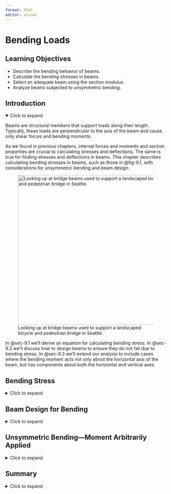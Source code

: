 ```yaml
---
format: html
editor: visual
---
```


# Bending Loads {#sec-bending-loads}

::: {.callout-note icon="false"}
## Learning Objectives

-   Describe the bending behavior of beams.
-   Calculate the bending stresses in beams.
-   Select an adequate beam using the section modulus.
-   Analyze beams subjected to unsymmetric bending.
:::

## Introduction {.unnumbered}

<details open>

<summary>Click to expand</summary>

Beams are structural members that support loads along their length. Typically, these loads are perpendicular to the axis of the beam and cause only shear forces and bending moments. 

As we found in previous chapters, internal forces and moments and section properties are crucial to calculating stresses and deflections. The same is true for finding stresses and deflections in beams. This chapter describes calculating bending stresses in beams, such as those in @fig-9.1, with considerations for unsymmetric bending and beam design.

![Looking up at bridge beams used to support a landscaped bicycle and pedestrian bridge in Seattle.](images/CH9%20PNGs/Figure%209.2.jpg){#fig-9.1 fig-align="center" width="470"}

In @sec-9.1 we'll derive an equation for calculating bending stress. In @sec-9.2 we'll discuss how to design beams to ensure they do not fail due to bending stress. In @sec-9.3 we'll extend our analysis to include cases where the bending moment acts not only about the horizontal axis of the beam, but has components about both the horizontal and vertical axes.

</details>

## Bending Stress {#sec-9.1}

<details>

<summary>Click to expand</summary>

This section will discuss bending behavior of straight, symmetric, homogeneous beams. This section will be limited to beams that have a cross section that is symmetric with an axis and the bending moment is around an axis that is perpendicular to the axis of symmetry. Examine the initially unaltered beam depicted in @fig-9.2, characterized by a rectangular cross-section, and annotated with both horizontal and vertical grid lines.

![An unloaded beam with a rectangular cross-section.](images/CH9%20PNGs/Figure%209.3.png){#fig-9.2 fig-align="center" width="278"}

Upon the application of a bending moment, the tendency emerges to deform these lines, conforming to the pattern illustrated in @fig-9.3. Observe the curvature of the horizontal lines, and note that the vertical lines, while maintaining straightness, undergo a rotation. The application of a bending moment induces stretching in the material at the bottom section of the bar and compression in the material at the top section. As a result, within the transitional zone between these two regions, there exists a surface known as the **neutral surface**, where the horizontal fibers of the material experience no change in length (no compression or tension). When viewed on a cross-section, the neutral surface appears as a horizontal line known as the **neutral axis**.

![The deformation of the beam in @fig-9.2 when subjected to a symmetric bending moment.](images/CH9%20PNGs/Figure%209.4.png){#fig-9.3 fig-align="center" width="281"}

We can make a similar observation when a kids toy undergoes bending as shown in @fig-9.4. This toy is subjected to a bending moment in the opposite direction of the beam in @fig-9.3, this will switch the behavior of the top and the bottom surfaces. Notice in @fig-9.4 the fibers at the top are pulled apart while the bottom surface fibers are pushed together.

![The distortion of a kid's toy when undergoing bending.](images/CH9%20PNGs/Figure%209.5.jpg){#fig-9.4 fig-align="center" width="322"}

We can take this knowledge about deformations due to bending and apply it to the failure of the column in @fig-9.5. Notice that the column was fixed at the base and was subjected to a transverse force that caused failure. The fibers on the right side of the column failure point were pulled apart while the fibers on the left side of the column failure point were compressed.

![Column failure due to bending.](images/CH9%20PNGs/Figure%209.6.jpg){#fig-9.5 fig-align="center" width="407"}

We will make the following assumptions about deformations due to bending:

-   There must be a neutral surface parallel to both the upper and lower surfaces, where the length remains constant.

-   Throughout the deformation, all cross sections of the beam remain plan and perpendicular to the longitudinal axis.

-   The cross section will keep it's shape, we will ignore the Poisson effects discussed in @sec-4.4 of this text.

![Element in beam bending.](images/CH9%20PNGs/Figure%209.7.png){#fig-9.6 fig-align="center" width="327"}

To understand bending stress in a beam subjected to arbitrary loads, examine a small element extracted from the beam in @fig-9.6. The derivation of the bending strain equation remains unaffected by the beam type or specific loads. Remember the fundamental definition of normal strain:

$$
\varepsilon=\frac{\delta}{L}
$$

We can use this to calculate the normal strain along AB in our beam.

$$
\varepsilon=\frac{\overline{A^{\prime} B^{\prime}}-\overline{A B}}{\overline{A B}}
$$

Distance y is measured relative to the neutral surface and is positive above the neutral surface and negative below. Prior to bending, the line AB is the same length at all values of y. However, when bending occurs, the length of A'B' varies. The length A'B' experiences a reduction in length as the section moves farther above the neutral surface, and conversely, it undergoes an increasing extension below the neutral surface. By definition, the length of the neutral surface doesn't change and remains the same as length AB. We can describe the lengths AB and A'B' using the radius of curvature (ρ) and the differential angle (dθ) shown in @fig-9.6.

$$
\begin{gathered}
\overline{A B}=\rho d \theta \\
\overline{A^{\prime} B^{\prime}}=(\rho-y) d \theta
\end{gathered}
$$

We can now substitute these lengths into our strain equation:

$$
\varepsilon=\frac{(\rho-y) d \theta-\rho d \theta}{\rho d \theta}
$$

Simplifying

$$
\begin{gathered}
\varepsilon=\frac{\rho d \theta-y d \theta-\rho d \theta}{\rho d \theta} \\
\varepsilon=\frac{-y d \theta}{\rho d \theta} \\
\varepsilon=-\frac{y}{\rho}
\end{gathered}
$$

This relationship shows us that the longitudinal strain, ε, varies lineraly with the distance, y, from the neutral surface. The maximum stress occurs at the outermost fibers, extreme top and bottom of the section. We call this maximum distance from the netrual surface, c. We can now write a relationship for the maximum absolute value of the strain, ε~m~.

$$
\begin{gathered}
\frac{\varepsilon}{\varepsilon_{\max }}=-\frac{y / \rho}{c / \rho} \\
\varepsilon=-\left(\frac{y}{c}\right) \varepsilon_{\max }
\end{gathered}
$$

Assuming that our material behaves in a linearly elastic manner, we can use Hooke's Law, $\sigma = E \epsilon$, to rewrite the strain relationship above into a relationship of stresses:

$$
\sigma=-\left(\frac{y}{c}\right) \sigma_{\max }
$$

Therefore, similar to the variation in normal strain, normal stress, σ, will fluctuate from zero at the neutral surface to a maximum value, σ~max~, at a distance c from the neutral surface as shown in @fig-9.7.

![Bending stress variation.](images/CH9%20PNGs/Figure%209.8.png){#fig-9.7 fig-align="center" width="338"}

To determine the position of the neutral surface, we necessitate the condition where the resultant force generated by the stress distribution across the cross-sectional area is equal to zero.

$$
0=\int_A F_{resultant}=\int_A \sigma d A
$$

We can now substitute our previous relationship between stress and distance from neutral axis.

$$
\begin{aligned}
& 0=\int_A-\left(\frac{y}{c}\right) \sigma_{\max } d A \\
& 0=-\frac{\sigma_{\max }}{c} \int_A y d A
\end{aligned}
$$

Since $-\frac{\sigma_{\max }}{c}$ does not equal zero we are left with:

$$
0=\int_A y d A
$$

This integral represents the first moment of area, as discussed in @sec-8.1. This equation indicates that the first moment of the cross-section about its neutral axis must be zero. Recall that the location of the centroid was determined by $\bar{y}=\frac{\int_A y d A}{A}$. Consequently, for a member experiencing pure bending and as long as the stresses remain within the elastic range, the neutral axis traverses through the centroid of the section since $\bar{y}$ (the distance from the neutral axis to the centroid) is zero.

We can ascertain the stress in the beam by setting the moment M equal to the moment produced by the stress distribution around the neutral axis.

$$
d M=y d F
$$

Since

$$
d F=\sigma d A
$$

We can write

$$
\begin{gathered}
M=\int_A y d F=\int_A y(\sigma d A)=\int_A y\left(-\frac{y}{c} \sigma_{\max }\right) d A \\
M=\frac{\sigma_{\max }}{c} \int_A y^2 d A
\end{gathered}
$$

You might notice that the integral, $\int_A y^2 d A$, represents the moment of inertia, or second moment of area, of the cross-sectional area about the neutral axis. We will denote the moment of inertia with **I**, as in @sec-8.2.

Rearranging the previous equation to obtain the **flexure formula**:

$$
\boxed{\sigma_{\max }=\frac{M c}{I}}
$$ {#eq-9.1}

| *where*
| *σ~max~ = Maximum bending stress in the beam, note that a complete description includes magnitude, units, tension, or compression \[Pa, psi\]*
| *M = Internal bending moment calculated about the neutral axis of the cross section, determined from method of sections or shear and moment diagrams \[N·m, lb·in.\]*
| *c = Perpendicular distance from the neutral axis to the point the farthest away from the neutral axis \[m, in.\]*

*I = Area moment of inertia about the neutral axis \[m^4^, in.^4^\]*

We know from previous derivation that:

$$
\sigma=-\left(\frac{y}{c}\right) \sigma_{\max }
$$

we can rearrange to provide the following relationship:

$$
\frac{\sigma_{\max }}{c}=-\frac{\sigma}{y}
$$

We can determine a similar flexure formula to calculate the bending stress at any point along the cross section:

$$
\boxed{\sigma=-\frac{M y}{I}}
$$ {#eq-9.2}

| *where*
| *σ = Bending stress \[Pa, psi\]*
| *M = Internal moment calculated about the neutral axis of the cross section \[N·m, lb·in.\]*
| *y = Perpendicular distance from the neutral axis to the point of interest \[m, in.\]*

*I = Area moment of inertia about the neutral axis \[m^4^, in.^4^\]*

Similar to @sec-stress, when reporting normal stress you include if that stress is in tension or compression. During the derivation, we used a beam that was bending concave upwards. In @sec-beams we indicated that this type of moment was considered positive. This leads to compression above the neutral axis and tension below. The inverse is true when the beam is subjected to negative bending moment as shown in @fig-9.8.

![Bending stress sign convention.](images/CH9%20PNGs/Figure%209.9.png){#fig-9.8 fig-align="center" width="499"}

@exm-9.1 and @exm-9.2 demonstrate the calculation of bending stresses at vrarious points on a cross-section.

::: {#example-9.1 .callout-tip collapse="true" icon="false"}
## Example 9.1

::: {#exm-9.1}
<p>

</p>

A beam with the shown cross section is subjected to a positive moment of 50 k-in. Calculate the normal stress at the top, bottom, and interface between flange and web.

![](images/CH9%20PNGs/Example%209.1%20part%201.png){fig-align="center" width="292"}

::: {.callout-tip collapse="true" icon="false"}
## Solution

We first start with the internal moment, this is a given in the problem statement to be +50k-in. Positive moment indicates that the beam is bending concave up, compression above the neutral axis and tension below.

![](images/CH9%20PNGs/Example%209.1%20part%202.png){fig-align="center" width="267"}

We next need to determine the beam properties—centroid and moment of inertia. Since this is not a standard shape and the shape is not symmetric in the y direction, we will need to calculate this by hand. We covered this shape in detail in @exm-8.1 and @exm-8.4.

![](images/CH9%20PNGs/Example%209.1%20part%203.png){fig-align="center" width="270"}

| Shape | $A {~(in.^2})$ | $\bar{y}{~(in.})$ | $A\bar{y}{~(in.^3})$     | $I_x{~(in.^4})$ | $d_y{~(in.})$ | $I_x+Ad_y^2{~(in.^4})$ |
|-----------|-----------|-----------|-----------|-----------|-----------|-----------|
| 1     | 13.5           | 2.25              | 30.375                   | 22.78125        | 1.5           | 53.15625               |
| 2     | 13.5           | 5.25              | 70.875                   | 2.53125         | 1.5           | 32.90625               |
|       | $\sum A$ = 27  |                   | $\sum A\bar{y}$ = 101.25 |                 |               | $\sum I_{x}$ = 86.0625 |

$$
\begin{aligned}
\bar{Y}=\frac{101.25{~in.^3}}{27{~in.^2}} & =3.75{~in.}~~\text{from bottom} \\
& =2.25{~in.}~~\text{from top} \\
\end{aligned}
$$

There are three parts to this problem that change the y value. We will start with calculating the stress at the top of the section, using the flexure formula:

$$
\sigma_{t o p}=-\frac{M y}{I}
$$

Before we plug in our values, we need to ensure that the units are consistent.

-   $M = 50{~kip}\cdot{in.}$

-   $y = 2.25{~in.}$

-   $I = 86.0625{~in.^4}$

Since all units are in kips and inches, we are going to plug into our flexure formula:

$$
\sigma_{top}=-\frac{(50{~kip}\cdot{in.})(2.25{~in.})}{86.0625{~in.}^4}=-1.31{~ksi}
$$

For a complete answer we need to include magnitude, units, and tension or compression. The magnitude is 1.31, the units will be kips/in^2^ or ksi. To determine the tension or compression we will look at the sign of the internal moment and where along the section we are calculating the bending stress. In our example the moment is positive, and we calculate the stress at the top of the section our answer will be in compression.

![](images/CH9%20PNGs/Example%209.1%20part%204.png){fig-align="center" width="268"}

$$
\sigma_{top}=1.31{~ksi}~(C)
$$

Note that, as long as we are careful to use the correct signs for M and y (both positive in this case), the answer will also come out with the correct sign (negative in this case which indicates compression).

We will now calculate the normal stress at the bottom of the beam. The only quantity that changes is the y value -- we will now use the distance from the neutral axis to the bottom of the beam (3.75 in).

$$
\sigma_{btm}=-\frac{(50{~kip}\cdot{in.})(-3.75{~in.})}{86.0625{~in.}^4}=2.18{~ksi}
$$

The moment is positive, so the beam bends concave up, anything below the neutral axis is in tension.

$$
\sigma_{btm}=2.18{~ksi}~(T)
$$

This again works mathematically as long as we use the correct positive sign for the M and negative sign for y (since the point of interest is below the neutral axis). The answer comes out positive, indicating tension and matching our expectation.

Finally, we can calculate the normal stress at the junction of the flange and the web. We will need to find the distance from the neutral axis the flange web junction.

![](images/CH9%20PNGs/Example%209.1%20part%205.png){fig-align="center" width="324"}

![](images/CH9%20PNGs/Example%209.1%20part%206.png){fig-align="center" width="449"}

$$
\sigma_{F / w}=-\frac{(50{~kip}\cdot{in.})(0.75{~in.})}{86.0625{~in.}^4}=-0.436{~ksi}
$$

Since the flange web junction is above the neutral axis and our beam is subjected to positive moment, our bending stress will be in compression.

$$
\sigma_{F/w}=0.436{~ksi}~(C)
$$
:::
:::
:::

::: {#example-9.2 .callout-tip collapse="true" icon="false"}
## Example 9.2

::: {#exm-9.2}
<p>

</p>

Calculate the maximum tensile and maximum compressive bending stress in the beam shown below.

![](images/clipboard-1391458310.png){fig-align="center" width="364"}

![](images/clipboard-1969407560.png){fig-align="center" width="370"}

::: {.callout-tip collapse="true" icon="false"}
## Solution

The first step is to find the internal forces in the beam so that we can find the maximum positive and negative moments. The best way to do this is to draw the moment diagram. We did this in detail in @exm-7.3.

![](images/clipboard-191172276.png){fig-align="center" width="366"}

We can see that the maximum positive moment is 37.125 kN·m and the maximum negative moment is 30 kN·m.

We next need to determine the beam's geometric properties—centroid and moment of inertia. Since this is not a standard shape and the shape is not symmetric in the y direction, we will need to calculate this by hand. We covered this shape in detail in @exm-8.2 and @exm-8.5.

![](images/CH9%20PNGs/Example%209.2%20part%205.png){fig-align="center" width="360"}

Find centroid ($\bar{x} = 0$ due to symmetry).

| Shape | $A{~(mm}^2)$      | $\bar{y}{~(mm})$ | $A\bar{y}{~(mm^3})$         |
|-------|-------------------|------------------|-----------------------------|
| 1     | 4,000             | 20               | 80,000                      |
| 2     | 2,800             | 110              | 308,000                     |
| 3     | 7,200             | 200              | 1,440,000                   |
|       | $\sum A$ = 14,000 |                  | $\sum A\bar{y}$ = 1,888,000 |

$\bar{Y}=130.6{~mm}~~\text{from bottom}$

| Shape | $I_x{~(mm^4})$ | $d_y{~(mm})$ | $I_x+Ad_y^2{~(mm^4)}$   |
|-------|----------------|--------------|-------------------------|
| 1     | 533,333        | 110.57       | 49,436,233              |
| 2     | 4,573,333      | 20.57        | 5,758,083               |
| 3     | 960,000        | 69.43        | 35,667,779              |
|       |                |              | I~x~ = 90,862,095 mm^4^ |

The positive bending moment will cause compression at the top of the cross-section and tension at the bottom. The negative bending moment will cause tension at the top and compression at the bottom. It's not obvious by inspection which of these two tensile stresses will be larger, nor which of the two compressive stresses will be larger. We should calculate all four to compare.

Before we plug in our values, we need to ensure that the units are consistent so we will change everything to Newtons and meters.

-   M~pos~ = 37.125 kN·m = 37.125 x 10^3^ N·m

-   M~neg~ = 30 kN·m = 30 x 10^3^ N·m

-   y~top~ = 89.43 mm = 0.08943 m

-   y~btm~ = 130.57 mm = 0.13057 m

-   I~x~ = 90,862,095 mm^4^ = 90.862095 x 10^-6^ m^4^

We will start with calculating the stress at the top and bottom of the section due to the maximum positive moment, using the flexure formula:

$$ \sigma=-\frac{M y}{I} $$

![](images/CH9%20PNGs/Example%209.2%20part%206.png){fig-align="center" width="278"}

$$ \sigma_{top/pos}=-\frac{\left(37.125 \times 10^3{~N}\cdot{m}\right)(0.0893 {~m})}{90.86 \times 10^{-6}{~m}^4}=-36.49{~MPa~(C)} $$

$$ \sigma_{btm/pos}=-\frac{\left(37.125\times10^3{~N}\cdot{m}\right)(-0.13057{~m})}{90.86 \times 10^{-6}{~m}^4}=53.35{~MPa}{~(T)} $$

Now we can do something similar for the maximum negative bending stress.

![](images/CH9%20PNGs/Example%209.2%20part%207.png){fig-align="center" width="262"}

$$ \sigma_{top/neg}=-\frac{\left(-30 \times 10^3{~N}\cdot{m}\right)(0.0893{~m})}{90.86 \times 10^{-6}{~m}^4}=29.48{~MPa~(T)} $$

$$ \sigma_{btm/neg}=-\frac{\left(-30 \times 10^3 \mathrm{~N}\cdot{m}\right)(-0.13057{~m})}{90.86 \times 10^{-6}{~m}^4}=-43.11{~MPa}~{(C)} $$

The overall maximum tensile stress for this beam occurs at the bottom of the section due to positive moment, 53.35 MPa (T). The overall maximum compressive stress (43.11 MPa (C)) also occurs at the bottom of the section in a different part of the beam, but is due to the negative moment.
:::
:::
:::

For many situations the overall largest stress would be sufficient. However, there are materials that behave differently depending on whether they are subjected to tensile or compressive stress. Concrete is a good example of this, as it is relatively strong against compressive stresses but very weak against tensile stresses. Steel rebar is placed inside concrete members to support the tensile stresses as shown in @fig-9.9. At this point in your engineering career it is good practice to report both the maximum tensile and compressive stresses at each critical point on the beam.

![The end of the prestressed concrete beam showing the prestressing steel and rebar](images/figure%209.10%20(needs%20replacement).jpg){#fig-9.9 fig-align="center" width="493"}

::: {.callout-warning icon="false"}
## Step-by-step: Calculating Bending Stress

1.  Determine the **internal moment** at the point to which you want to calculate the bending stress. If you know the point along the length of the beam that you are investigating, then you can cut a section and apply equilibrium equations to determine this moment. If you need to find the maximum bending stress then draw the moment diagram to find the maximum internal moment. (Review of this is in @sec-beams of this text).
2.  Determine the section properties of the beam. This will require knowing the location of the **centroid**, **neutral axis**, and the **moment of inertia**. (Review of this is in @sec-geometric-properties of this text or a table listing values of I for selected common shapes is in @sec-centroids-moments-inertia.)
3.  Identify the specific **location on the section** for which you are computing the normal stress, y (or c, if you are calculating the maximum normal stress.)
4.  Ensure that the units of M, I, and y (or c) are consistent then use one of the flexure formulas to calculate bending stress. Ensure that the result contains the magnitude, units, and tension or compression.
:::

</details>

## Beam Design for Bending {#sec-9.2}

<details>

<summary>Click to expand</summary>

Frequently, beam design is governed by the bending moment. In this section, we will leverage our understanding of bending stress to design beams capable of withstanding their applied internal moments. We will design two common categories of beams. We'll start with rolled steel beams of varying cross sections. You can find a sampling of these standard shapes in @sec-geometric-properties-of-standard-beams of this text. We'll then discuss rectangular cross-sections, which are common for timber beams.

A safe design requires that the allowable stress of the material used is greater than the stress due to the loading. When we design a structure, we need to know what the material properties are so that we can produce safe designs. In the flexure equation for maximum bending stress, $\sigma_m=\frac{M_{\max } c}{I}$, there are four variables: σ~m~, M~max~, c, and I. We will start with the allowable stress of the material, σ~all~, and use the \|M~max~\| derived from the loading condition. What is left are section properties, I, and c. For standard shapes these are combined into one variable, section modulus (S):

$$
\boxed{S=\frac{I}{c}}
$$ {#eq-9.3}

We can substitute this value into the flexure formula and rearrange for S~min~—the minimum allowable value of the section modulus for the beam:

$$
\boxed{S_{min}=\frac{\left|M_{\max}\right|}{\sigma_{allow}}}
$$ {#eq-9.4}

| *where*
| *Smin = Minimum required section modulus for the beam to resist the bending stress \[m^3^, in.^3^\]*
| *\|M~max~\| = Magintude of the maximum internal bending moment \[N·m, lb·in.\]*

*𝜎~allow~ = Maximum allowable stress for the beam \[Pa, psi\]*

### Design of Standard Steel Sections

As long as we design our beam such that its section modulus is larger than S~min~, the beam is guaranteed not to fail due to bending stress. Rolled steel beams tend to have relatively complex cross-sections with multiple dimensions that can be varied in order to alter its section modulus and therefore its resistance to bending stress. Designing each dimension individually would be time consuming and it would be costly to manufacture a unique beam for every loading condition. Instead, beams are mass produced in standard sizes and engineers simply select the most appropriate beam for their specific need. There will be many standard steel shapes that will satisfy this equation, meaning they will be safe. Engineering is determining which of the shapes that work you will use. Often there are many criteria that you will need to consider. In this section we will use cost to determine the shape. Steel beams are priced by their weight, the higher the weight the more expensive. To choose the most economical shape, we will choose the shape with the smallest weight (smallest cross-sectional area).

There are basic structural steel shapes that have standardized cross sectional dimensions. W shapes (standing for Wide Flange) are often used for beam design as they have an efficient cross section. @fig-9.10 is a sample of the beam table in @sec-geometric-properties-of-standard-beams.

![Portion of the W Section table from Appendix A](images/figure%209.10%20(new).png){#fig-9.10 fig-align="center"}

Each beam has a designation that gives us quick information about the section, see @fig-9.11.

![Description of the Shape designation in U.S. Customary Units.](images/CH9%20PNGs/Figure%209.12.png){#fig-9.11 fig-align="center" width="368"}

Notice in the sample beam section table in @fig-9.10 they are all W shapes and grouped by approximate height (first number). Within each height grouping the shapes are arranged from lightest to heaviest (second number) when going from the bottom to top of the height grouping. For each standard shape in this table the cross-sectional area, depth (height), flange and web dimensions, moment of inertia in the x and y directions, section modulus, in the x and y direction, and the radius of gyration in the x and y directions (this is a geometric property related to buckling, we will use this in @sec-columns of this text) are given.

In certain instances, the selection of a section might be constrained by factors such as the permissible depth of the cross-section or the allowable deflection of the beam. This discussion is limited to materials that behave the same in tension and compression. If this is not the case (such as when you use concrete), then you may need to check multiple points along the length of the beam. Additionally, if the section is not symmetric about the neutral axis, the maximum tensile and compressive stresses may not occur at the point where M is max or min. Lastly, this procedure only considers bending stresses. Although bending stresses do control the design of most beams, there are instances where shear or deflection will control. We will discuss this more in @sec-beam-deflection in this text.

@exm-9.3 designs a wide-flange beam to resist bending stress.

::: {#example-9.3 .callout-tip collapse="true" icon="false"}
## Example 9.3

::: {#exm-9.3}
<p>

</p>

Knowing that the allowable normal stress for the steel used is 24 ksi, select the most economical wide-flange beam to support the loading shown.

![](images/CH9%20PNGs/Example%209.3%20part%201.png){fig-align="center" width="364"}

::: {.callout-tip collapse="true" icon="false"}
## Solution

The first step is to find the internal forces in the beam, we will start by calculating the reactions.

![](images/CH9%20PNGs/Example%209.3%20part%202.png){fig-align="center" width="365"}

$$
\begin{aligned}
\sum& F_x =A_x =0\\
\sum& M_A =-8{~kips}(5{~ft})+5{~kips}(11{~ft})-(3\frac{kips}{ft}*6{~ft})(17{~ft})+B_y(20{~ft})=0 \\
&B_y =14.55{~kips} \\
\sum& F_y=A_y-8{~kips}+5{~kips}-(3\frac{kips}{ft})*6{~ft})+14.55{~kips}=0 \\
&A_y=6.45{~kips}
\end{aligned}
$$

Now that we have the reactions, we can build the shear diagram. We will start on the left side and go up the reaction at support A, 6.45 kips. We will continue along the beam following the loads to finish the shear diagram.

![](images/CH9%20PNGs/Example%209.3%20part%203.png){fig-align="center" width="352"}

To build the moment diagram we will calculate the area under the curve from the shear diagram using geometry. We will calculate the area of three rectangles and two triangles.

$$
\begin{aligned}
& A_1=(6.45)(5)=32.25 \\
& A_2=(1.55)(6)=9.3 \\
& A_3=(3.45)(3)=10.35 \\
& \frac{18}{6}=\frac{3.45}{x} \quad\rightarrow\quad x=1.15{~ft,}~~~y=6-1.15=4.85 {~ft} \\
& A_4=\frac{1}{2}(1.15)(3.45)=1.98 \\
& A_5=\frac{1}{2}(4.85)(1455)=35.28 \\
&
\end{aligned}
$$

From the moment diagram we can see that \|M~max~\| = 35.28 kip\*ft. We will use this value and σ~all~ = 24 ksi (given in the problem statement) to calculate the minimum section modulus needed, *S~min~*.

$$
\begin{aligned}
& S_{min}=\frac{|M_{max}|}{\sigma_{allow}} \\
& S_{min}=\frac{(35.28{~kip}\cdot{ft})(12\frac{in.}{ft})}{24{~ksi}} \\
& S_{min}=17.64{~in}^3
\end{aligned}
$$

Now that we know the minimum section modulus needed for this beam, we will go to the standard beam table in @sec-geometric-properties-of-standard-beams. Focusing on the S~x~ column, we will start at the bottom of the table and choose one shape from each height section that is applicable.

For our beam, the following sections will be adequate for bending:

-   W8 x 21

-   W10 x 19

-   W12 x 22

-   W14 x 22

We didn't choose any from the W4, W5, and W6 groupings because none of these beams have a section modulus greater than 17.64 in^3^. We also didn't continue with groupings greater than W14 because those sections are far larger than what we need as noted by the weight (second number in the designation).

Now we will choose the most economical beam by comparing the last number in the designation, as this represents the weight per foot of the beam. The most economical section for this material and loading is the **W10 x 19**. This beam weighs 19 lb/ft and is the lightest of the beams we identified.
:::
:::
:::

::: {.callout-warning icon="false"}
## Step-by-step: Most Economical Beam Design (standard shapes)

1.  Establish the allowable stress, σ~all~, value of sigma for the chosen material by referring to a table of material properties or consulting design specifications. Proceed with the following steps assuming that σ~all~ is the same for tension and compression.
2.  Determine the maximum absolute value of the bending moment \|M~max~\| **i**n the beam by drawing the shear force and bending moment diagrams. (Review of this is in @sec-beams of this text).
3.  Calculate the minimum allowable value of the section modulus using this equation: $S_{min}=\frac{\left|M_{\max }\right|}{\sigma_{all}}$
4.  For a rolled steel beam, refer to the relevant table in @sec-geometric-properties-of-standard-beams. Among the accessible beam sections, focus solely on those with a section modulus surpassing the minimum value calculated in step 3, S **≥** S~min~. Start at the bottom of the table and select one beam in each height section (if applicable). Then from this short list, choose the section with the smallest weight per unit length, as it represents the most economical option for which S **≥** S~min~. It's essential to note that this choice may not necessarily correspond to the section with the smallest S value.
:::

### Design of Rectangular Sections

Rectangular cross-sections are common for timber beams. There are only two dimensions that need to be specified, base and height. While there are standard rectangular cross-sections too (e.g., 2" x 4") we'll approach the design of rectangular cross-sections by assuming that one dimension scales with the other and so we only need to specify a single dimension. Rather than select from a list of standard cross-sections, we'll specify this required dimension exactly.

We can calculate the minimum section modulus as before

$$
S_{min}=\frac{\left|M_{max}\right|}{\sigma_{allow}}
$$

Now set this value

$$
S_{min}=\frac{I}{c}
$$

For a rectangle

$$
\begin{gathered}
I=\frac{b h^3}{12} \\
c=\frac{h}{2}
\end{gathered}
$$

So

$$
S_{min}=\frac{I}{c}=\frac{2 b h^3}{12 h}=\frac{b h^2}{6}
$$

Problems will be set up such that there is a relationship between b and h, which leaves only one unknown that can be solved for directly. This will be the minimum acceptable size for this dimension—anything larger than the calculated value will not fail due to bending stress.

@exm-9.4 designs a wooden beam with a rectangular cross-section to resist bending stress.

::: {#example-9.4 .callout-tip collapse="true" icon="false"}
## Example 9.4

::: {#exm-9.4}
<p>

</p>

A simply supported timber beam spans a gap of 10 m. It is subjected to a uniform distributed load w = 15 kN/m as shown. The beam has a rectangular cross-section and will be manufactured such that the height is 2x the base. Determine the minimum acceptable dimensions for the cross-section of this beam if the maximum allowable bending stress of the timber is 12 MPa.

![](images/CH9%20PNGs/Example%209.4%20part%201.png){fig-align="center" width="335"}

::: {.callout-tip collapse="true" icon="false"}
## Solution

The allowable stress is given as σ~all~ = 12 MPa. Determine the magnitude of the maximum internal bending moment by drawing the shear force and bending moment diagrams. Since the loading is symmetric, the total applied load of 15 \* 10 = 150 kN will be split evenly between the two supports. The reaction force at each support will be 75 kN.

![](images/CH9%20PNGs/Example%209.4%20part%202.png){fig-align="center" width="332"}

The magnitude of the maximum internal bending moment \|M~max~\| = 187.5 kN·m

Now we can determine the required section modulus. Be careful with the order of magnitude of the bending moment and allowable stress.

$$
S_{min}=\frac{187.5\times10^3{~N}\cdot{m}}{12\times10^6\frac{N}{m^2}}=0.015625{~m}^3
$$

We can use this value to determine the required dimensions of the cross-section. Recall that h = 2b for this beam.

$$
\begin{gathered}
S_{min}=0.015625{~m^3}=\frac{b h^2}{6}=\frac{b(2 b)^2}{6}=\frac{4 b^3}{6}=\frac{2}{3} b^3 \\
b^2=\frac{3}{2} * 0.015625{~m^3}=0.0234375{~m^3} \\
b=~^3\sqrt{0.0234375}=0.286{~m} \\
b=286{~mm} \\
h=2b=2 * 286=572{~mm}
\end{gathered}
$$

The minimum required dimensions to ensure this beam doesn't fail due to bending stress are b = 286 mm and h = 572 mm.
:::
:::
:::

For the purposes of this text, it is appropriate to give exact answers to 3 significant figures. In practice we wouldn't generally specify the required dimension down to the mm since this is unnecessarily precise to manufacture. It is more practical to design to perhaps the nearest 10 mm, remembering to always round up. For example, we calculated the required dimension b = 153 mm. We must not round this down to 150 mm as this are below the required value, but rounding up to 160 mm would be acceptable. While not included in this problem, there would also be a factor of safety (@sec-4.8) included in all designs in practice.

::: {.callout-warning icon="false"}
## Step-by-step: Most Economical Beam Design (rectangular sections)

1.  Establish the allowable stress, σ~all~, value of sigma for the chosen material by referring to a table of material properties or consulting design specifications. Proceed with the following steps assuming that σ~all~ is the same for tension and compression.
2.  Determine the maximum absolute value of the bending moment \|M~max~\| in the beam by drawing the shear force and bending moment diagrams. (Review of this is in @sec-beams of this text).
3.  Calculate the minimum allowable value of the section modulus using this equation: $S_{min}=\frac{\left|M_{max}\right|}{\sigma_{allow}}$
4.  Set this $S_{\min }=\frac{b h^2}{6}$, substitute in the given relationship between b and h, and solve for the unknown dimension.
:::

</details>

## Unsymmetric Bending—Moment Arbitrarily Applied {#sec-9.3}

<details>

<summary>Click to expand</summary>

Occasionally, a member may experience loading where the bending moment, M, does not align with one of the principal axes of the cross-section. In such cases, it is advisable to initially resolve the moment into components along the principal axes. Subsequently, the flexure formula can be applied to ascertain the normal stress induced by each moment component. Finally, by employing the principle of superposition, the resultant normal stress at the specific point can be determined.

![Moment arbitrarily applied to a rectangular cross section.](images/CH9%20PNGs/Figure%209.13.png){#fig-9.12}

To systematize this process, envision a beam with a rectangular cross-section subjected to a moment, **M**, as depicted in @fig-9.12 (A). Here, **M** forms an angle, θ, with the maximum principal z-axis, which is the axis of maximum moment of inertia for the cross-section. It is assumed that θ is positive when directed from the positive z-axis towards the positive y-axis. We can resolve **M** into y and z components:

$$
\begin{aligned}
& M_z=M \cos \theta \\
& M_y=M \sin \theta
\end{aligned}
$$

We can see in @fig-9.12 (B) the components of M acting on the rectangular cross section. It is important to keep track of which side of the beam is in compression and tension when subjected to both M~z~ and M~y~. We will use tensile stress as positive and compressive stress as negative. When we look at a +M~z~ we can see that this moment causes the top of the section to be in compression and the bottom of the section to be in tension. When we inspect the section when subjected to +M~y~, we can see that the left side will be in tension while the right side will be in compression. Combining what we know about the sign convention with the flexure formula we can calculate the resultant normal stress at any point on the cross section using the following equation:

$$
\boxed{\sigma=-\frac{M_z y}{I_z}+\frac{M_y z}{I_y}}
$$ {#eq-9.5}

| *where*
| *𝜎 = Bending stress at point of interest \[Pa, psi\]*
| *M~z~, M~y~ = Internal bending moment components about the z- and y-axes \[N·m, lb·in.\]*
| *y, z = Distance in the y- and z-directions from the centroid to the point of interest \[m, in.\]*

*I~z~, I~y~ = Area moment of inertia about the centroidal z- and y-axes \[m^4^, in.^4^\]*

Note that for the signs to work correctly we must assign the appropriate sign to the y and z values and to the components of the bending moment. These values are measured from the coordinate system that originates at the centroid where the x axis is coming out of the page. You can also ignore all of the signs and use your spatial awareness to determine if each term is in tension or compression due to the applied moment.

Previously we identified the neutral axis—a line marking points of zero stress, When the bending moment acted around the horizontal axis, the neutral axis was also horizontal and passed through the centroid of the cross-section. When the bending moment acts at an angle (θ) from the horizontal axis, the neutral axis will still pass through the centroid but it will not be horizontal. It too will be at an angle (α). We can now determine the orientation of the neutral axis, as this will commonly not coincide with the axis of bending moment. We can derive the orientation of the neutral axis by setting the previous normal stress equation equal to zero:

$$
0=-\frac{M_z y}{I_z}+\frac{M_y z}{I_y}
$$

Now we can rearrange this to solve for y.

$$
y=\frac{M_y I_z}{M_z I_y} z
$$

Now we can put this equation in terms of M by using $M_z=M \cos \theta$ and $M_y=M \sin \theta$ to obtain:

$$
y=\left(\frac{I_z}{I_y} \tan \theta\right) z
$$

Since the slope of the line is $\tan \alpha=y / z$ where the angle α represents the angle the neutral axis forms with the z axis, this can be written as:

$$
\boxed{tan(\alpha)=\left(\frac{I_z}{I_y}tan~\theta\right)}
$$ {#eq-9.6}

| *where*
| *𝛼 = Orientation of the neutral axis, measured from the z-axis \[*$^\circ$*C,* $^\circ$*F\]*
| *𝜃 = Orientation of the internal bending moment, measured from the z-axis \[*$^\circ$*C,* $^\circ$*F\]*

*I~z~, I~y~ = Area moment of inertia about the centroidal z- and y-axes \[m^4^, in.^4^\]*

@exm-9.5 and @exm-9.6 demonstrate how to calculate bendign stress at various points on a cross-section when the moment is arbitrarily applied.

::: {#example-9.5 .callout-tip collapse="true" icon="false"}
## Example 9.5

::: {#exm-9.5}
<p>

</p>

A bending moment M = 400 kip⸱in. is applied around an axis 65° above the negative z-axis as shown. Determine the bending stress at corners A, B, C, and D. Also determine the orientation of the neutral axis with respect to the z-axis.

![](images/CH9%20PNGs/Example%209.5%20part%201.png){fig-align="center" width="410"}

::: {.callout-tip collapse="true" icon="false"}
## Solution

We first determine the components of the bending moment around the y- and z-axes:

$$
\begin{aligned}
& M_y=-400 \sin(65^{\circ})=-362.5{~kip}\cdot{in.} \\
& M_z=-400 \cos(65^{\circ})=-322.6{~kip}\cdot{in.}
\end{aligned}
$$

We'll also need the area moment of inertia around both axes:

$$
\begin{gathered}
I_y=\frac{8 * 15^3}{12}=2250{~in.}^4 \\
I_z=\frac{15 * 8^3}{12}=640{~in.}^4
\end{gathered}
$$

Now we can calculate the stress at each corner using

$$
\sigma=-\frac{M_z y}{I_z}+\frac{M_y z}{I_y}
$$

Pay close attention to the signs used for each term.

A:

$$
\sigma_A=-\frac{-322.6{~kip}\cdot{in.} *-4{~in.}}{640{~in.}^4}+\frac{-362.5{~kip}\cdot{in.} * 7.5{~in.}}{2250{~in.}^4}=-2.02{~ksi}-1.21{~ksi}=-3.23{~ksi}=3.23{~ksi}~(C)
$$

B:

$$
\sigma_B=-\frac{-322.6{~kip}\cdot{in.} * 4{~in.}}{640{~in.}^4}+\frac{-362.5{~kip}\cdot{in.} * 7.5{~in.}}{2250{~in.}^4}=2.02{~ksi}-1.21{~ksi}=0.810{~ksi}=0.810{~ksi }~(T)
$$

C:

$$
\sigma_C=-\frac{-322.6{~kip}\cdot{in.} * 4{~in.}}{640{~in.}^4}+\frac{-362.5{~kip}\cdot{in.} *-7.5{~in.}}{2250{~in.}^4}=2.02{~ksi}+1.21{~ksi}=3.23{~ksi}=3.23{~ksi}~(T)
$$

D:

$$
\sigma_D=-\frac{-322.6{~kip}\cdot{in.} *-4{~in.}}{640{~in.^4}}+\frac{-362.5{~kip}\cdot{in.} *-7.5{~in.}}{2250{~in.}^4}=-2.02{~ksi}+1.21{~ksi}=-0.810{~ksi}=0.810{~ksi}~(C)
$$

Note that due to the symmetry of the cross-section, the stresses at diagonally opposite corners have the same magnitude but opposite signs. This can be used to shorten the problem by only calculating the stresses at two corners (say A and B) and identifying the stresses at the opposite corners.

![](images/CH9%20PNGs/Example%209.5%20part%202.png){fig-align="center" width="308"}

The orientation of the neutral axis is found from:

$$
\begin{gathered}
\tan (\alpha)=\frac{I_z}{I_y} \tan (\theta) \\
\alpha=\tan ^{-1}\left(\frac{640{~in.}^4}{2250{~in.}^4} \tan \left(65^{\circ}\right)\right)=31.4^{\circ}
\end{gathered}
$$
:::
:::
:::

::: {#example-9.6 .callout-tip collapse="true" icon="false"}
## Example 9.6

::: {#exm-9.6}
<p>

</p>

A bending moment M = 25 kip⸱ft is applied to a W14 x 43 beam around an axis 40° above the positive z-axis as shown. Determine the maximum tensile bending stress in the section and the orientation of the neutral axis with respect to the z-axis.

![](images/CH9%20PNGs/Example%209.6%20part%201.png){fig-align="center" width="313"}

::: {.callout-tip collapse="true" icon="false"}
## Solution

The dimensions of the W14 x 43 beam can be found in @sec-geometric-properties-of-standard-beams. We can also look up the area moment of inertia about both axes.

![](images/CH9%20PNGs/Example%209.6%20part%202.png){fig-align="center" width="313"}

$$
\begin{gathered}
I_y=45.2{~in}^4 \\
I_z=428{~in}^4
\end{gathered}
$$

Next determine the components of the bending moment around the y- and z-axes. Since the bending moment is given in kip⸱ft and all of the dimensions are given in inches, we'll convert the bending moment to kip⸱in at this stage.

$$
\begin{aligned}
& M_y=25 \sin \left(40^{\circ}\right) * 12=193{~kip}\cdot{~in.} \\
& M_z=25 \cos \left(40^{\circ}\right) * 12=230{~kip}\cdot{~in.}
\end{aligned}
$$

The bending stress at any point can be calculated using:

$$
\sigma=-\frac{M_z y}{I_z}+\frac{M_y z}{I_y}
$$

The maximum tensile bending stress will occur at the corner where both of these terms are positive. Since both M~z~ and My are positive, it should be apparent that the y-distance should be negative and the z-distance should be positive, so the maximum tensile bending stress will occur at the bottom left corner. At this point, $y=-\frac{13.7{~in.}}{2}=-6.85{~in.}$ and $z=\frac{8{~in.}}{2}=4{~in.}$.

$$
\sigma=-\frac{230{~kip}\cdot{in.} *-6.85{~in.}}{428{~in.}^4}+\frac{193{~kip}\cdot{in.} * 4{~in.}}{45.2{~in.}^4}=3.68{~ksi}+17.1{~ksi}=20.8{~ksi}~(T)
$$

![](images/CH9%20PNGs/Example%209.6%20part%203.png){fig-align="center" width="304"}

The orientation of the neutral axis is found from:

$$
\begin{gathered}
\tan (\alpha)=\frac{I_z}{I_y} \tan (\theta) \\
\alpha=\tan ^{-1}\left(\frac{428{~in.}^4}{45.2{~in.}^4} \tan \left(40^{\circ}\right)\right)=82.8^{\circ}
\end{gathered}
$$
:::
:::
:::

::: {.callout-warning icon="false"}
## Step-by-step: Unsymmetric Bending

1.  Determine the geometric properties of the cross-section, including centroid location and area moments of inertia ($I_y~\text{and}~I_z$)

2.  Determine the point of interest and the distances in the y- and z-directions from the centroid to this point ($y~\text{and}~z$)

3.  Determine the y- and z-components of the internal bending moment $M_y~\text{and}~M_z$

4.  Calculate the bending stress at the point of interest from $\sigma=-\frac{M_z y}{I_z}+\frac{M_y z}{I_y}$
:::

</details>

## Summary {.unnumbered}

<details>

<summary>Click to expand</summary>

::: {.callout-note icon="false"}
## Key takeaways

Beams under load will experience normal stresses that vary linearly along the height of the cross section. Assuming that the material is homogenous and linear elastic, the flexure formula can be used to calculate the normal stresses. Care must be taken to ensure that bending stresses are reported with magnitude units and tension/compression.

Engineers designing beams must consider the response of the beam to bending stress, amongst other criteria. We start the design process in this chapter by using the allowable stress and maximum moment to determine the minimum section modulus. This minimum section modulus is used to choose an adequate, economical beam shape. We will discuss future chapters additional criteria to design a beam.

When a member experiences loading where the bending moment, M, does not align with one of the principal axes of the cross-section, a method of super position is used to determine the resultant normal stress at a specific point. We can also calculate the orientation of the of the neutral axis due to this unsymmetric loading.
:::

::: {.callout-note icon="false"}
## Key equations

Flexure formulas: 

$$
\begin{gathered}
\sigma_{\max }=\frac{M c}{I} \\
\\
\sigma=\frac{M y}{I}
\end{gathered}
$$

Beam design for bending:

$$
S=\frac{I}{c}=\frac{\left|M_{max}\right|}{\sigma_{allow}}
$$

Unsymmetric bending—moment arbitrarily applied:

$$
\sigma=-\frac{M_z y}{I_z}+\frac{M_y z}{I_y}
$$

Orientation of the neutral axis:

$$
\tan \alpha=\frac{I_z}{I_y} \tan \theta
$$
:::

</details>
